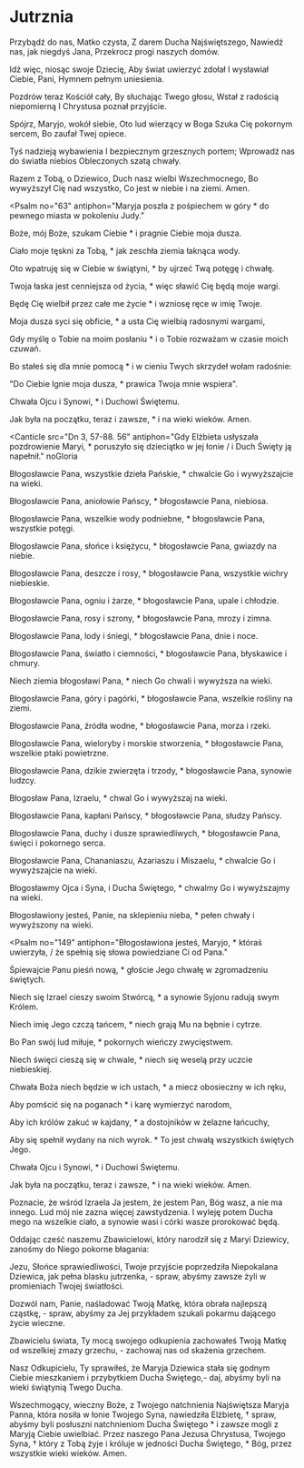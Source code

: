 # Jutrznia

<Opening />

<Hymn>

Przybądź do nas, Matko czysta,
Z darem Ducha Najświętszego,
Nawiedź nas, jak niegdyś Jana,
Przekrocz progi naszych domów.

Idź więc, niosąc swoje Dziecię,
Aby świat uwierzyć zdołał
I wysławiał Ciebie, Pani,
Hymnem pełnym uniesienia.

Pozdrów teraz Kościół cały,
By słuchając Twego głosu,
Wstał z radością niepomierną
I Chrystusa poznał przyjście.

Spójrz, Maryjo, wokół siebie,
Oto lud wierzący w Boga
Szuka Cię pokornym sercem,
Bo zaufał Twej opiece.

Tyś nadzieją wybawienia
I bezpiecznym grzesznych portem;
Wprowadź nas do światła niebios
Obleczonych szatą chwały.

Razem z Tobą, o Dziewico,
Duch nasz wielbi Wszechmocnego,
Bo wywyższył Cię nad wszystko,
Co jest w niebie i na ziemi. Amen.

</Hymn>

<Psalm
  no="63"
  antiphon="Maryja poszła z pośpiechem w góry * do pewnego miasta w pokoleniu Judy."
>

Boże, mój Boże, szukam Ciebie \*
i pragnie Ciebie moja dusza.

Ciało moje tęskni za Tobą, \*
jak zeschła ziemia łaknąca wody.

Oto wpatruję się w Ciebie w świątyni, \*
by ujrzeć Twą potęgę i chwałę.

Twoja łaska jest cenniejsza od życia, \*
więc sławić Cię będą moje wargi.

Będę Cię wielbił przez całe me życie \*
i wzniosę ręce w imię Twoje.

Moja dusza syci się obficie, \*
a usta Cię wielbią radosnymi wargami,

Gdy myślę o Tobie na moim posłaniu \*
i o Tobie rozważam w czasie moich czuwań.

Bo stałeś się dla mnie pomocą \*
i w cieniu Twych skrzydeł wołam radośnie:

"Do Ciebie lgnie moja dusza, \*
prawica Twoja mnie wspiera".

Chwała Ojcu i Synowi, \*
i Duchowi Świętemu.

Jak była na początku, teraz i zawsze, \*
i na wieki wieków. Amen.

</Psalm>

<Canticle
  src="Dn 3, 57-88. 56"
  antiphon="Gdy Elżbieta usłyszała pozdrowienie Maryi, * poruszyło się dzieciątko w jej łonie / i Duch Święty ją napełnił."
  noGloria
>

Błogosławcie Pana, wszystkie dzieła Pańskie, \*
chwalcie Go i wywyższajcie na wieki.

Błogosławcie Pana, aniołowie Pańscy, \*
błogosławcie Pana, niebiosa.

Błogosławcie Pana, wszelkie wody podniebne, \*
błogosławcie Pana, wszystkie potęgi.

Błogosławcie Pana, słońce i księżycu, \*
błogosławcie Pana, gwiazdy na niebie.

Błogosławcie Pana, deszcze i rosy, \*
błogosławcie Pana, wszystkie wichry niebieskie.

Błogosławcie Pana, ogniu i żarze, \*
błogosławcie Pana, upale i chłodzie.

Błogosławcie Pana, rosy i szrony, \*
błogosławcie Pana, mrozy i zimna.

Błogosławcie Pana, lody i śniegi, \*
błogosławcie Pana, dnie i noce.

Błogosławcie Pana, światło i ciemności, \*
błogosławcie Pana, błyskawice i chmury.

Niech ziemia błogosławi Pana, \*
niech Go chwali i wywyższa na wieki.

Błogosławcie Pana, góry i pagórki, \*
błogosławcie Pana, wszelkie rośliny na ziemi.

Błogosławcie Pana, źródła wodne, \*
błogosławcie Pana, morza i rzeki.

Błogosławcie Pana, wieloryby i morskie stworzenia, \*
błogosławcie Pana, wszelkie ptaki powietrzne.

Błogosławcie Pana, dzikie zwierzęta i trzody, \*
błogosławcie Pana, synowie ludzcy.

Błogosław Pana, Izraelu, \*
chwal Go i wywyższaj na wieki.

Błogosławcie Pana, kapłani Pańscy, \*
błogosławcie Pana, słudzy Pańscy.

Błogosławcie Pana, duchy i dusze sprawiedliwych, \*
błogosławcie Pana, święci i pokornego serca.

Błogosławcie Pana, Chananiaszu, Azariaszu i Miszaelu, \*
chwalcie Go i wywyższajcie na wieki.

Błogosławmy Ojca i Syna, i Ducha Świętego, \*
chwalmy Go i wywyższajmy na wieki.

Błogosławiony jesteś, Panie, na sklepieniu nieba, \*
pełen chwały i wywyższony na wieki.

</Canticle>

<Psalm
  no="149"
  antiphon="Błogosławiona jesteś, Maryjo, * któraś uwierzyła, / że spełnią się słowa powiedziane Ci od Pana."
>

Śpiewajcie Panu pieśń nową, \*
głoście Jego chwałę w zgromadzeniu świętych.

Niech się Izrael cieszy swoim Stwórcą, \*
a synowie Syjonu radują swym Królem.

Niech imię Jego czczą tańcem, \*
niech grają Mu na bębnie i cytrze.

Bo Pan swój lud miłuje, \*
pokornych wieńczy zwycięstwem.

Niech święci cieszą się w chwale, \*
niech się weselą przy uczcie niebieskiej.

Chwała Boża niech będzie w ich ustach, \*
a miecz obosieczny w ich ręku,

Aby pomścić się na poganach \*
i karę wymierzyć narodom,

Aby ich królów zakuć w kajdany, \*
a dostojników w żelazne łańcuchy,

Aby się spełnił wydany na nich wyrok. \*
To jest chwałą wszystkich świętych Jego.

Chwała Ojcu i Synowi, \*
i Duchowi Świętemu.

Jak była na początku, teraz i zawsze, \*
i na wieki wieków. Amen.

</Psalm>

<Reading src="Jl 2, 27 - 3, 1a">
  Poznacie, że wśród Izraela Ja jestem, że jestem Pan, Bóg wasz, a nie ma
  innego. Lud mój nie zazna więcej zawstydzenia. I wyleję potem Ducha mego na
  wszelkie ciało, a synowie wasi i córki wasze prorokować będą.
</Reading>

<Responsory
  a="Bóg wybrał Maryję"
  b="I bardzo umiłował."
  c="Dał Jej zamieszkać w swoim przybytku."
/>

<Benedictus antiphon="Gdy Elżbieta usłyszała pozdrowienie Maryi, * wydała okrzyk i powiedziała: / A skądże mi to, że Matka mojego Pana przychodzi do mnie." />

<Intercessions response="Niech Twoja Matka wstawia się za nami.">

Oddając cześć naszemu Zbawicielowi, który narodził się z Maryi Dziewicy, zanośmy do Niego pokorne błagania:

Jezu, Słońce sprawiedliwości, Twoje przyjście poprzedziła Niepokalana Dziewica, jak pełna blasku jutrzenka,
- spraw, abyśmy zawsze żyli w promieniach Twojej światłości.

Dozwól nam, Panie, naśladować Twoją Matkę, która obrała najlepszą cząstkę,
- spraw, abyśmy za Jej przykładem szukali pokarmu dającego życie wieczne.

Zbawicielu świata, Ty mocą swojego odkupienia zachowałeś Twoją Matkę od wszelkiej zmazy grzechu,
- zachowaj nas od skażenia grzechem.

Nasz Odkupicielu, Ty sprawiłeś, że Maryja Dziewica stała się godnym Ciebie mieszkaniem i przybytkiem Ducha Świętego,- daj, abyśmy byli na wieki świątynią Twego Ducha.

</Intercessions>

<Prayer>
  Wszechmogący, wieczny Boże, z Twojego natchnienia Najświętsza Maryja Panna,
  która nosiła w łonie Twojego Syna, nawiedziła Elżbietę, † spraw, abyśmy byli
  posłuszni natchnieniom Ducha Świętego * i zawsze mogli z Maryją Ciebie
  uwielbiać. Przez naszego Pana Jezusa Chrystusa, Twojego Syna, † który z Tobą
  żyje i króluje w jedności Ducha Świętego, * Bóg, przez wszystkie wieki wieków.
  Amen.
</Prayer>

<Dismissal />
